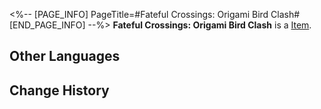 <%-- [PAGE_INFO]
PageTitle=#Fateful Crossings: Origami Bird Clash#
[END_PAGE_INFO] --%>
{{Item Infobox
|id          = 309004
|image       = Item Fateful Crossings- Origami Bird Clash.png
|type        = 
|invCategory = 
|rarity      = 4
|effect      = 
|description = A beautiful envelope containing a customized ticket. When used, you can choose one of the following 4-star characters:<br />Gallagher, Hanya, Luka, and Arlan
}}
{{Description|"Meet new companions in your journeys."}}
'''Fateful Crossings: Origami Bird Clash''' is a [[Item]].

==Other Languages==
{{Other Languages
|en   = Fateful Crossings: Origami Bird Clash
|zhs  = 旅程之遇：「折纸小鸟对对碰」
|zht  = 旅程之遇：「摺紙小鳥對對碰」
|ja   = 旅の出会い：「折り紙の小鳥マッチ」
|ko   = 여정에서의 만남: 「종이새 팡팡」
|es   = Encuentros en el viaje: Choque de pajaritos de papel
|fr   = Rencontre&nbsp;: Rififruit chez les oiseaux en origami
|ru   = Встречи в путешествии: Бумажная дуэль
|th   = การพบพานระหว่างเดินทาง: "นกกระดาษตะลุมบอน"
|vi   = Hành Trình Gặp Gỡ: Chim Giấy Đại Chiến
|de   = Schicksalhafte Begegnungen: Origamivogel-Matching
|id   = Fateful Crossings: "Adu Jotos Burung Origami"
|pt   = Encontro Destinado: Choque de Pássaro de Origami
}}

==Change History==
{{Change History|2.3}}